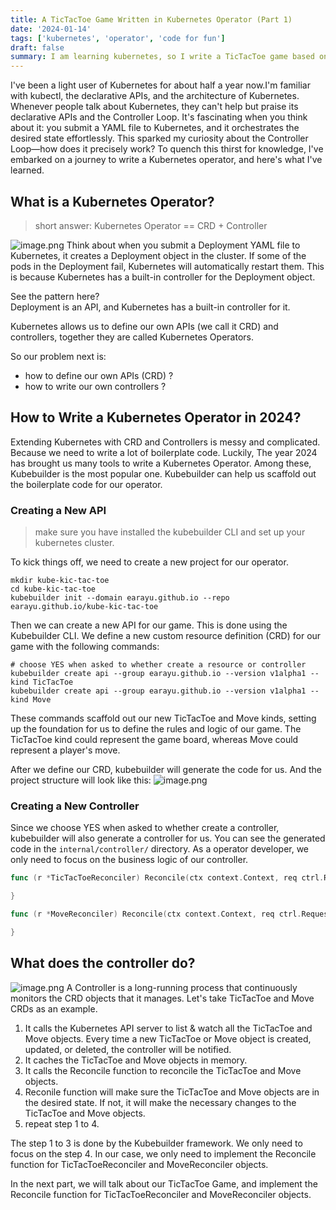 ```yaml
---
title: A TicTacToe Game Written in Kubernetes Operator (Part 1)
date: '2024-01-14'
tags: ['kubernetes', 'operator', 'code for fun']
draft: false
summary: I am learning kubernetes, so I write a TicTacToe game based on Kubernetes Operator. This is a sample project to demonstrate how to build a Kubernetes Operator with Kubebuilder.
---
```


I've been a light user of Kubernetes for about half a year now.I'm familiar with kubectl, the declarative APIs, and the architecture of Kubernetes.
Whenever people talk about Kubernetes, they can't help but praise its declarative APIs and the Controller Loop.
It's fascinating when you think about it: you submit a YAML file to Kubernetes, and it orchestrates the desired state effortlessly.
This sparked my curiosity about the Controller Loop—how does it precisely work?
To quench this thirst for knowledge, I've embarked on a journey to write a Kubernetes operator, and here's what I've learned.


## What is a Kubernetes Operator?
> short answer: Kubernetes Operator ==  CRD + Controller

![image.png](/assets/tictactoe/operator.png)
Think about when you submit a Deployment YAML file to Kubernetes, it creates a Deployment object in the cluster.
If some of the pods in the Deployment fail, Kubernetes will automatically restart them.
This is because Kubernetes has a built-in controller for the Deployment object.

See the pattern here? <br/>
Deployment is an API, and Kubernetes has a built-in controller for it.

Kubernetes allows us to define our own APIs (we call it CRD) and controllers, together they are called Kubernetes Operators.

So our problem next is: <br/>
* how to define our own APIs (CRD) ?
* how to write our own controllers ?

## How to Write a Kubernetes Operator in 2024?
Extending Kubernetes with CRD and Controllers is messy and complicated. Because we need to write a lot of boilerplate code.
Luckily, The year 2024 has brought us many tools to write a Kubernetes Operator. Among these, Kubebuilder is the most popular one.
Kubebuilder can help us scaffold out the boilerplate code for our operator.

### Creating a New API
> make sure you have installed the kubebuilder CLI and set up your kubernetes cluster.

To kick things off, we need to create a new project for our operator.
```
mkdir kube-kic-tac-toe
cd kube-kic-tac-toe
kubebuilder init --domain earayu.github.io --repo earayu.github.io/kube-kic-tac-toe
```
Then we can create a new API for our game. This is done using the Kubebuilder CLI.
We define a new custom resource definition (CRD) for our game with the following commands:
```
# choose YES when asked to whether create a resource or controller
kubebuilder create api --group earayu.github.io --version v1alpha1 --kind TicTacToe
kubebuilder create api --group earayu.github.io --version v1alpha1 --kind Move
```
These commands scaffold out our new TicTacToe and Move kinds, setting up the foundation for us to define the rules and logic of our game.
The TicTacToe kind could represent the game board, whereas Move could represent a player's move.

After we define our CRD, kubebuilder will generate the code for us. And the project structure will look like this:
![image.png](/assets/tictactoe/project.png)

### Creating a New Controller
Since we choose YES when asked to whether create a controller, kubebuilder will also generate a controller for us. You can see the generated code in the `internal/controller/` directory.
As a operator developer, we only need to focus on the business logic of our controller.
```go
func (r *TicTacToeReconciler) Reconcile(ctx context.Context, req ctrl.Request) (ctrl.Result, error) {

}

func (r *MoveReconciler) Reconcile(ctx context.Context, req ctrl.Request) (ctrl.Result, error) {

}
```

## What does the controller do?
![image.png](/assets/tictactoe/kubebuilder.png)
A Controller is a long-running process that continuously monitors the CRD objects that it manages. Let's take TicTacToe and Move CRDs as an example.
1. It calls the Kubernetes API server to list & watch all the TicTacToe and Move objects. Every time a new TicTacToe or Move object is created, updated, or deleted, the controller will be notified.
2. It caches the TicTacToe and Move objects in memory.
3. It calls the Reconcile function to reconcile the TicTacToe and Move objects.
4. Reconile function will make sure the TicTacToe and Move objects are in the desired state. If not, it will make the necessary changes to the TicTacToe and Move objects.
5. repeat step 1 to 4.

The step 1 to 3 is done by the Kubebuilder framework. We only need to focus on the step 4.
In our case, we only need to implement the Reconcile function for TicTacToeReconciler and MoveReconciler objects.

In the next part, we will talk about our TicTacToe Game, and implement the Reconcile function for TicTacToeReconciler and MoveReconciler objects.


